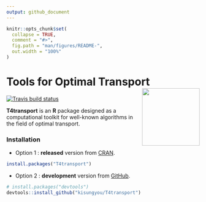 ```yaml
---
output: github_document
---
```


<!-- README.md is generated from README.Rmd. Please edit that file -->

```r
knitr::opts_chunk$set(
  collapse = TRUE,
  comment = "#>",
  fig.path = "man/figures/README-",
  out.width = "100%"
)
```

# Tools for Optimal Transport <a href='https://kisungyou.com/T4transport/'><img src='man/figures/logo.png' align="right" height="150" /></a>

<!-- badges: start -->
[![Travis build status](https://travis-ci.com/kisungyou/T4transport.svg?branch=master)](https://travis-ci.com/kisungyou/T4transport)
<!-- badges: end -->

**T4transport** is an **R** package designed as a computational toolkit for 
well-known algorithms in the field of optimal transport. 

### Installation

* Option 1 : **released** version from [CRAN](https://CRAN.R-project.org).

``` r
install.packages("T4transport")
```

* Option 2 : **development** version from [GitHub](https://github.com/).

``` r
# install.packages("devtools")
devtools::install_github("kisungyou/T4transport")
```